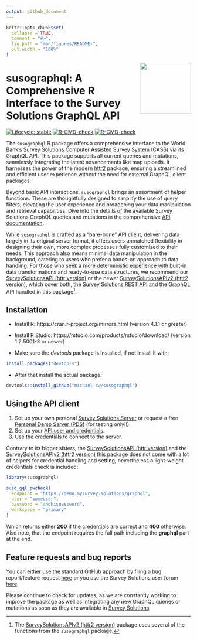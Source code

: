 ```yaml
---
output: github_document
---
```


<!-- README.md is generated from README.Rmd. Please edit that file -->

```r
knitr::opts_chunk$set(
  collapse = TRUE,
  comment = "#>",
  fig.path = "man/figures/README-",
  out.width = "100%"
)
```


<a href='https://docs.mysurvey.solutions/'><img src="man/figures/susotools.png" align="right" height="139" style="float:right; height:139px;"/></a>


# susographql: A Comprehensive R Interface to the Survey Solutions GraphQL API

<!-- badges: start -->
[![Lifecycle: stable](https://img.shields.io/badge/lifecycle-stable-green.svg)](https://lifecycle.r-lib.org/articles/stages.html#stable)
[![R-CMD-check](https://github.com/michael-cw/susographql/workflows/R-CMD-check/badge.svg)](https://github.com/michael-cw/susographql/actions)
[![R-CMD-check](https://github.com/michael-cw/susographql/actions/workflows/R-CMD-check.yaml/badge.svg)](https://github.com/michael-cw/susographql/actions/workflows/R-CMD-check.yaml)
<!-- badges: end -->



<div align="justify">

The `susographql` R package offers a comprehensive interface to the World Bank's [Survey Solutions](https://mysurvey.solutions/en/) Computer Assisted Survey System (CASS) via its GraphQL API. This package supports all current queries and mutations, seamlessly integrating the latest advancements like map uploads. It harnesses the power of the modern [httr2](https://httr2.r-lib.org/index.html) package, ensuring a streamlined and efficient user experience without the need for external GraphQL client packages.

Beyond basic API interactions, `susographql` brings an assortment of helper functions. These are thoughtfully designed to simplify the use of query filters, elevating the user experience and broadening your data manipulation and retrieval capabilities. Dive into the details of the available Survey Solutions GraphQL queries and mutations in the comprehensive [API documentation](https://demo.mysurvey.solutions/graphql/).

While `susographql` is crafted as a "bare-bone" API client, delivering data largely in its original server format, it offers users unmatched flexibility in designing their own, more complex processes fully customized to their needs. This approach also means minimal data manipulation in the background, catering to users who prefer a hands-on approach to data handling. For those who seek a more deterministic experience with built-in data transformations and ready-to-use data structures, we recommend our [SurveySolutionsAPI (httr version)](https://github.com/michael-cw/SurveySolutionsAPI) or the newer [SurveySolutionsAPIv2 (httr2 version)](https://github.com/michael-cw/SurveySolutionsAPIv2), which cover both, the [Survey Solutions REST API](https://demo.mysurvey.solutions/apidocs/index.html#) and the GraphQL API handled in this package[^1].

</p>

## Installation

* Install R: https://cran.r-project.org/mirrors.html (version 4.1.1 or greater)

* Install R Studio: https://rstudio.com/products/rstudio/download/ (version 1.2.5001-3 or newer)

* Make sure the *devtools* package is installed, if not install it with:

```r
install.packages("devtools")

```


* After that install the actual package:

```r
devtools::install_github("michael-cw/susographql")

```


## Using the API client 

1. Set up your own personal [Survey Solutions Server](https://mysurvey.solutions/en/) or request a free [Personal Demo Server (PDS)](https://pds.mysurvey.solutions/PersonalDemoServerRequest) (for testing only!!).
2. Set up your [API user and credentials](https://docs.mysurvey.solutions/headquarters/accounts/teams-and-roles-tab-creating-user-accounts/).
3. Use the credentials to connect to the server.

Contrary to its bigger sisters, the [SurveySolutionsAPI (httr version)](https://github.com/michael-cw/SurveySolutionsAPI) and the [SurveySolutionsAPIv2 (httr2 version)](https://github.com/michael-cw/SurveySolutionsAPIv2) this package does not come with a lot of helpers for credential handling and setting, nevertheless a light-weight credentials check is included:

```r
library(susographql)

suso_gql_pwcheck(
  endpoint = "https://demo.mysurvey.solutions/graphql",
  user = "someuser",
  password = "andhispassword",
  workspace = "primary"
)

```

Which returns either **200** if the credentials are correct and **400** otherwise. Also note, that the endpoint requires the full path including the **graphql** part at the end.

## Feature requests and bug reports

You can either use the standard GitHub approach by filing a bug report/feature request [here](https://github.com/michael-cw/SurveySolutionsAPI/issues) or you use the Survey Solutions user forum [here](https://forum.mysurvey.solutions/c/api/13).

Please continue to check for updates, as we are constantly working to improve the package as well as integrating any new GraphQL queries or mutations as soon as they are available in [Survey Solutions](https://docs.mysurvey.solutions/release-notes/).


[^1]: The [SurveySolutionsAPIv2 (httr2 version)](https://github.com/michael-cw/SurveySolutionsAPIv2) package uses several of the functions from the `susographql` package.



</div>
